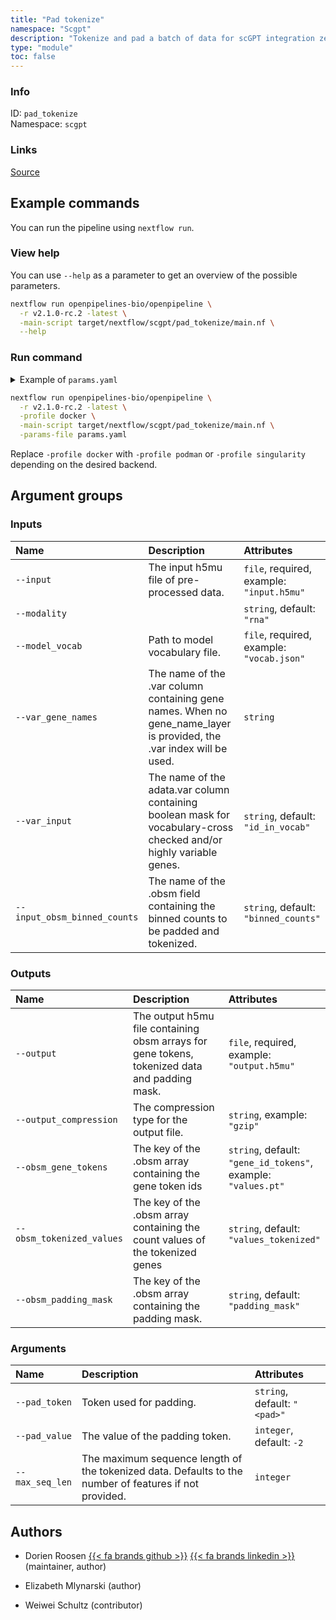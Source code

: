 ```yaml
---
title: "Pad tokenize"
namespace: "Scgpt"
description: "Tokenize and pad a batch of data for scGPT integration zero-shot inference or fine-tuning"
type: "module"
toc: false
---
```


::: {.column-margin}

### Info

ID: `pad_tokenize`  
Namespace: `scgpt`

### Links
[Source](https://github.com/openpipelines-bio/openpipeline/blob/v2.1.0-rc.2/src/scgpt/pad_tokenize/config.vsh.yaml){.btn-action .btn-sm .btn-info .btn role="button"}

:::



## Example commands

You can run the pipeline using `nextflow run`.

### View help

You can use `--help` as a parameter to get an overview of the possible parameters.

```bash
nextflow run openpipelines-bio/openpipeline \
  -r v2.1.0-rc.2 -latest \
  -main-script target/nextflow/scgpt/pad_tokenize/main.nf \
  --help
```

### Run command

<details>
<summary>Example of `params.yaml`</summary>
```yaml
# Inputs
input: # please fill in - example: "input.h5mu"
modality: "rna"
model_vocab: # please fill in - example: "vocab.json"
# var_gene_names: "foo"
var_input: "id_in_vocab"
input_obsm_binned_counts: "binned_counts"

# Outputs
# output: "$id.$key.output.h5mu"
# output_compression: "gzip"
obsm_gene_tokens: "gene_id_tokens"
obsm_tokenized_values: "values_tokenized"
obsm_padding_mask: "padding_mask"

# Arguments
pad_token: "<pad>"
pad_value: -2
# max_seq_len: 123

# Nextflow input-output arguments
publish_dir: # please fill in - example: "output/"
# param_list: "my_params.yaml"
```
</details>

```bash
nextflow run openpipelines-bio/openpipeline \
  -r v2.1.0-rc.2 -latest \
  -profile docker \
  -main-script target/nextflow/scgpt/pad_tokenize/main.nf \
  -params-file params.yaml
```

:::{.callout-note}
Replace `-profile docker` with `-profile podman` or `-profile singularity` depending on the desired backend.
:::

## Argument groups

### Inputs

|Name                         |Description                                                                                                          |Attributes                                |
|:----------|:--------------------------------------------------|:--------------------|
|`--input`                    |The input h5mu file of pre-processed data.                                                                           |`file`, required, example: `"input.h5mu"` |
|`--modality`                 |                                                                                                                     |`string`, default: `"rna"`                |
|`--model_vocab`              |Path to model vocabulary file.                                                                                       |`file`, required, example: `"vocab.json"` |
|`--var_gene_names`           |The name of the .var column containing gene names. When no gene_name_layer is provided, the .var index will be used. |`string`                                  |
|`--var_input`                |The name of the adata.var column containing boolean mask for vocabulary-cross checked and/or highly variable genes.  |`string`, default: `"id_in_vocab"`        |
|`--input_obsm_binned_counts` |The name of the .obsm field containing the binned counts to be padded and tokenized.                                 |`string`, default: `"binned_counts"`      |


### Outputs

|Name                      |Description                                                                                   |Attributes                                                    |
|:----------|:--------------------------------------------------|:--------------------|
|`--output`                |The output h5mu file containing obsm arrays for gene tokens, tokenized data and padding mask. |`file`, required, example: `"output.h5mu"`                    |
|`--output_compression`    |The compression type for the output file.                                                     |`string`, example: `"gzip"`                                   |
|`--obsm_gene_tokens`      |The key of the .obsm array containing the gene token ids                                      |`string`, default: `"gene_id_tokens"`, example: `"values.pt"` |
|`--obsm_tokenized_values` |The key of the .obsm array containing the count values of the tokenized genes                 |`string`, default: `"values_tokenized"`                       |
|`--obsm_padding_mask`     |The key of the .obsm array containing the padding mask.                                       |`string`, default: `"padding_mask"`                           |


### Arguments

|Name            |Description                                                                                            |Attributes                   |
|:----------|:--------------------------------------------------|:--------------------|
|`--pad_token`   |Token used for padding.                                                                                |`string`, default: `"<pad>"` |
|`--pad_value`   |The value of the padding token.                                                                        |`integer`, default: `-2`     |
|`--max_seq_len` |The maximum sequence length of the tokenized data. Defaults to the number of features if not provided. |`integer`                    |

## Authors


  * Dorien Roosen [{{< fa brands github >}}](https://github.com/dorien-er) [{{< fa brands linkedin >}}](https://linkedin.com/in/dorien-roosen) (maintainer, author)

  * Elizabeth Mlynarski (author)

  * Weiwei Schultz (contributor)


